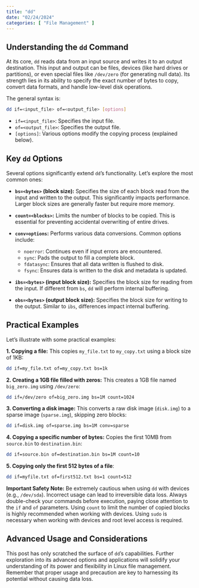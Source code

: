 ```yaml
---
title: "dd"
date: "02/24/2024"
categories: [ "File Management" ]
---
```

## Understanding the `dd` Command

At its core, `dd` reads data from an input source and writes it to an output destination.  This input and output can be files, devices (like hard drives or partitions), or even special files like `/dev/zero` (for generating null data). Its strength lies in its ability to specify the exact number of bytes to copy, convert data formats, and handle low-level disk operations.

The general syntax is:

```bash
dd if=<input_file> of=<output_file> [options]
```

* `if=<input_file>`: Specifies the input file.
* `of=<output_file>`: Specifies the output file.
* `[options]`:  Various options modify the copying process (explained below).

## Key `dd` Options

Several options significantly extend `dd`'s functionality. Let's explore the most common ones:

* **`bs=<bytes>` (block size):** Specifies the size of each block read from the input and written to the output. This significantly impacts performance.  Larger block sizes are generally faster but require more memory.

* **`count=<blocks>`:**  Limits the number of blocks to be copied. This is essential for preventing accidental overwriting of entire drives.

* **`conv=options`:** Performs various data conversions.  Common options include:
    * `noerror`: Continues even if input errors are encountered.
    * `sync`: Pads the output to fill a complete block.
    * `fdatasync`:  Ensures that all data written is flushed to disk.
    * `fsync`: Ensures data is written to the disk and metadata is updated.

* **`ibs=<bytes>` (input block size):** Specifies the block size for reading from the input.  If different from `bs`, `dd` will perform internal buffering.

* **`obs=<bytes>` (output block size):** Specifies the block size for writing to the output.  Similar to `ibs`, differences impact internal buffering.


## Practical Examples

Let's illustrate with some practical examples:

**1. Copying a file:**  This copies `my_file.txt` to `my_copy.txt` using a block size of 1KB:

```bash
dd if=my_file.txt of=my_copy.txt bs=1k
```

**2. Creating a 1GB file filled with zeros:** This creates a 1GB file named `big_zero.img` using `/dev/zero`:

```bash
dd if=/dev/zero of=big_zero.img bs=1M count=1024
```

**3. Converting a disk image:** This converts a raw disk image (`disk.img`) to a sparse image (`sparse.img`), skipping zero blocks:

```bash
dd if=disk.img of=sparse.img bs=1M conv=sparse
```

**4. Copying a specific number of bytes:** Copies the first 10MB from `source.bin` to `destination.bin`:

```bash
dd if=source.bin of=destination.bin bs=1M count=10
```

**5. Copying only the first 512 bytes of a file**:

```bash
dd if=myfile.txt of=first512.txt bs=1 count=512
```

**Important Safety Note:** Be extremely cautious when using `dd` with devices (e.g., `/dev/sda`).  Incorrect usage can lead to irreversible data loss. Always double-check your commands before execution, paying close attention to the `if` and `of` parameters.  Using `count` to limit the number of copied blocks is highly recommended when working with devices. Using `sudo` is necessary when working with devices and root level access is required.


## Advanced Usage and Considerations

This post has only scratched the surface of `dd`'s capabilities.  Further exploration into its advanced options and applications will solidify your understanding of its power and flexibility in Linux file management.  Remember that proper usage and precaution are key to harnessing its potential without causing data loss.

